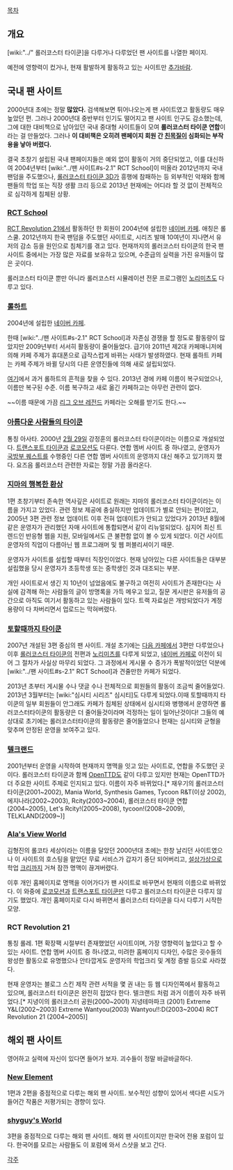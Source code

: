 [[목차]]

== 개요 ==
[wiki:"../" 롤러코스터 타이쿤]을 다루거나 다루었던 팬 사이트를 나열한 페이지.

예전에 영향력이 컸거나, 현재 활발하게 활동하고 있는 사이트만 [[추가바람]].

== 국내 팬 사이트 ==
2000년대 초에는 정말 '''많았다.''' 검색해보면 튀어나오는게 팬 사이트였고 활동량도 매우 높았던 편. 그러나 2000년대 중반부터 인기도 떨어지고 팬 사이트 인구도 감소했는데, 그에 대한 대비책으로 남아있던 국내 중대형 사이트들이 모여 '''롤러코스터 타이쿤 연합'''이라는 걸 만들었다. 그러나 '''이 대비책은 오히려 팬페이지 회원 간 [[친목질]]이 심화되는 부작용을 낳아 버렸다.'''

결국 초창기 설립된 국내 팬페이지들은 예외 없이 활동이 거의 중단되었고, 이를 대신하여 2004년부터 [wiki:"../팬 사이트#s-2.1" RCT School]이 떠올라 2012년까지 국내 팬덤을 주도했으나, [[롤러코스터 타이쿤#s-2.4|롤러코스터 타이쿤 3D]]가 흥행에 참패하는 등 외부적인 악재와 함께 팬들의 학업 또는 직장 생활 크리 등으로 2013년 현재에는 어디라 할 것 없이 전체적으로 심각하게 침체된 상황.

=== [http://cafe.naver.com/rctschool RCT School] ===
[[../팬 사이트#s-2.8|RCT Revolution 21]]에서 활동하던 한 회원이 2004년에 설립한 [[네이버 카페]]. 애칭은 롤스쿨. 2012년까지 한국 팬덤을 주도했던 사이트로, 시리즈 발매 10여년이 지나면서 유저의 감소 등을 원인으로 침체기를 겪고 있다.
현재까지의 롤러코스터 타이쿤의 한국 팬사이트 중에서는 가장 많은 자료를 보유하고 있으며, 수준급의 실력을 가진 유저들이 많은 곳이다.

롤러코스터 타이쿤 뿐만 아니라 롤러코스터 시뮬레이션 전문 프로그램인 [[노리미츠]]도 다루고 있다.

=== [http://cafe.naver.com/rollheart 롤하트] ===
2004년에 설립한 [[네이버 카페]].

한때 [wiki:"../팬 사이트#s-2.1" RCT School]과 자존심 경쟁을 할 정도로 활동량이 많았지만 2009년부터 서서히 활동량이 줄어들었다. 급기야 2011년 제2대 카페매니저에 의해 카페 주제가 휴대폰으로 급작스럽게 바뀌는 사태가 발생하였다. 현재 롤하트 카페는 카페 주제가 바뀔 당시의 다른 운영진들에 의해 새로 설립되었다. 

[http://cafe.naver.com/rollco 여기]에서 과거 롤하트의 흔적을 찾을 수 있다. 2013년 경에 카페 이름이 복구되었으나, 이름만 복구된 수준. 이름 복구하고 새로 옮긴 카페하고는 아무런 관련이 없다.

~~이름 때문에 가끔 [[리그 오브 레전드]] 카페라는 오해를 받기도 한다.~~

=== [http://rcttd.com 아름다운 사람들의 타이쿤] ===
통칭 아사타. 2000년 [[2월 29일]] 강정훈의 롤러코스터 타이쿤이라는 이름으로 개설되었다. [[트랜스포트 타이쿤]]과 [[로코모션]]도 다룬다. 연합 멤버 사이트 중 하나였고, 운영자가 [[국방부 퀘스트]]를 수행중인 다른 연합 멤버 사이트의 운영까지 대신 해주고 있기까지 했다. 요즈음 롤러코스터 관련한 자료는 정말 가끔 올라온다.

=== [http://gima.pe.kr/ 지마의 행복한 환상] ===
1편 초창기부터 존속한 역사깊은 사이트로 원래는 지마의 롤러코스터 타이쿤이라는 이름을 가지고 있었다. 관련 정보 제공에 충실하지만 업데이트가 별로 안되는 편이었고, 2005년 3편 관련 정보 업데이트 이후 전혀 업데이트가 안되고 있었다가 2013년 8월에 같은 운영자가 관리했던 자매 사이트에 통합되면서 같이 리뉴얼되었다. 심지어 최신 트렌드인 반응형 웹을 지원, 모바일에서도 큰 불편함 없이 볼 수 있게 되었다. 이건 사이트 운영자의 직업이 다름아닌 웹 프로그래머 및 웹 퍼블리셔이기 때문. 

운영자가 사이트를 설립할 때부터 직장인이었다. 현재 남아있는 다른 사이트들은 대부분 설립했을 당시 운영자가 초등학생 또는 중학생인 것과 대조되는 부분.

개인 사이트로서 생긴 지 10년이 넘었음에도 불구하고 여전히 사이트가 존재한다는 사실에 감격해 하는 사람들의 글이 방명록을 가득 메우고 있고, 질문 게시판은 유저들의 공간으로 아직도 여기서 활동하고 있는 사람들이 있다. 트랙 자료실은 개방되었다가 계정 용량이 다 차버리면서 업로드는 막혀버렸다.

=== [http://cafe.naver.com/rollco3 토할때까지 타이쿤] ===
2007년 개설된 3편 중심의 팬 사이트. 개설 초기에는 [[다음 카페]]에서 3편만 다루었으나 이후 [[롤러코스터 타이쿤]]의 전편과 [[노리미츠]]를 다루게 되었고, [[네이버 카페]]로 이전이 되어 그 절차가 사실상 마무리 되었다. 그 과정에서 게시물 수 증가가 폭발적이었던 덕분에 [wiki:"../팬 사이트#s-2.1" RCT School]과 견줄만한 카페가 되었다.

2013년 초부터 게시물 수나 댓글 수나 전체적으로 회원들의 활동이 조금씩 줄어들었다.
2013년 3월부터는 [wiki:"심시티 시리즈" 심시티]도 다루게 되었다.이때 토할때까지 타이쿤의 일부 회원들이 안그래도 카페가 침체된 상태에서 심시티와 병행에서 운영하면 롤러코스터타이쿤의 활동량은 더 줄어들것이라며 걱정하는 일이 일어난것이다!
그들의 예상대로 초기에는 롤러코스터타이쿤의 활동량은 줄어들었으나 현재는 심시티와 균형을 맞추며 안정된 운영을 보여주고 있다.

=== [http://telk.kr 텔크랜드] ===
2001년부터 운영을 시작하여 현재까지 명맥을 잇고 있는 사이트로, 연합을 주도했던 곳이다. 롤러코스터 타이쿤과 함께 [[OpenTTD]]도 같이 다루고 있지만 현재는 OpenTTD가 더 주요한 사이트 주제로 인지되고 있다. 이름이 자주 바뀌었다.[* 재우기의 롤러코스터 타이쿤(2001~2002), Mania World, Synthesis Games, Tycoon R&T(이상 2002), 에지나라(2002~2003), Rcity(2003~2004), 롤러코스터 타이쿤 연합(2004~2005), Let's Rcity!(2005~2008), tycoon!(2008~2009), TELKLAND(2009~)]

=== [http://alavw.com Ala's View World] === 
김형진의 롤코타 세상이라는 이름을 달았던 2000년대 초에는 한창 날리던 사이트였으나 이 사이트의 호스팅을 맡았던 무료 서비스가 갑자기 중단 되어버리고, [[설상가상]]으로 학업 [[크리]]까지 거쳐 잠깐 명맥이 끊겨버렸다.

이후 개인 홈페이지로 명맥을 이어가다가 팬 사이트로 바꾸면서 현재의 이름으로 바뀌었다. 이 와중에 [[로코모션]]과 [[트랜스포트 타이쿤]]만 다루고 롤러코스터 타이쿤은 다루지 않기도 했었다. 개인 홈페이지로 다시 바뀌면서 롤러코스터 타이쿤을 다시 다루기 시작한 모양.

=== RCT Revolution 21 ===
통칭 롤레. 1편 확장팩 시절부터 존재했었던 사이트이며, 가장 영향력이 높았다고 할 수 있는 사이트. 연합 멤버 사이트 중 하나였고, 미려한 홈페이지 디자인, 수많은 굇수들의 왕성한 활동으로 유명했으나 안타깝게도 운영자의 학업크리 및 계정 증발 등으로 사라졌다. 

현재 운영자는 블로그 스킨 제작 관련 서적을 몇 권 내는 등 웹 디자인쪽에서 활동하고 있으며, 롤러코스터 타이쿤은 완전히 접었다 한다. 텔크랜드 처럼 과거 이름이 자주 바뀌었다.[* 지녕이의 롤러코스터 공원(2000~2001) 지녕테마파크 (2001) Extreme Y&L(2002~2003) Extreme Wantyou(2003) Wantyou!!:D(2003~2004) RCT Revolution 21 (2004~2005)]

== 해외 팬 사이트 ==
영어하고 실력에 자신이 있다면 들어가 보자. 괴수들이 정말 바글바글하다.

=== [http://www.nedesigns.com/ New Element] ===
1편과 2편을 중점적으로 다루는 해외 팬 사이트. 보수적인 성향이 있어서 색다른 시도가 들어간 작품은 저평가되는 경향이 있다.

=== [http://www.shyguysworld.com/ shyguy's World] ===
3편을 중점적으로 다루는 해외 팬 사이트. 해외 팬 사이트이지만 한국어 전용 포럼이 있다. 한국어를 모르는 사람들도 이 포럼에 와서 스샷을 보고 간다.

[[각주]]
